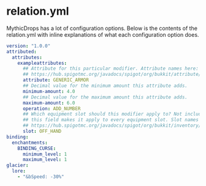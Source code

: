 # relation.yml

MythicDrops has a lot of configuration options. Below is the contents of the relation.yml with inline explanations of
what each configuration option does.

```yaml
version: "1.0.0"
attributed:
  attributes:
    exampleattributes:
      ## Attribute for this particular modifier. Attribute names here:
      ## https://hub.spigotmc.org/javadocs/spigot/org/bukkit/attribute/Attribute.html
      attribute: GENERIC_ARMOR
      ## Decimal value for the minimum amount this attribute adds.
      minimum-amount: 4.0
      ## Decimal value for the maximum amount this attribute adds.
      maximum-amount: 6.0
      operation: ADD_NUMBER
      ## Which equipment slot should this modifier apply to? Not including
      ## this field makes it apply to every equipment slot. Slot names here:
      ## https://hub.spigotmc.org/javadocs/spigot/org/bukkit/inventory/EquipmentSlot.html
      slot: OFF_HAND
binding:
  enchantments:
    BINDING_CURSE:
      minimum_level: 1
      maximum_level: 1
glacier:
  lore:
    - "&bSpeed: -30%"
```
